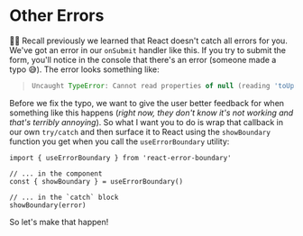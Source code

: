 # Other Errors

👨‍💼 Recall previously we learned that React doesn't catch all errors for you.
We've got an error in our `onSubmit` handler like this. If you try to submit the
form, you'll notice in the console that there's an error (someone made a typo
 😅). The error looks something like:

> ```javascript
> Uncaught TypeError: Cannot read properties of null (reading 'toUpperCase')
> ```

Before we fix the typo, we want to give the user better feedback for when
something like this happens (_right now, they don't know it's not working and
that's terribly annoying_). So what I want you to do is wrap that callback in our
own `try/catch` and then surface it to React using the `showBoundary` function
you get when you call the `useErrorBoundary` utility:

```tsx
import { useErrorBoundary } from 'react-error-boundary'

// ... in the component
const { showBoundary } = useErrorBoundary()

// ... in the `catch` block
showBoundary(error)
```

So let's make that happen!

